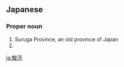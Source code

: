 ==Japanese==
{{wikipedia|lang=ja}}
{{ja-kanjitab|駿|河}}

===Proper noun===
{{ja-pos|するが|proper}}

# Suruga Province, an old province of Japan
# {{surname|lang=ja|sort=するが}}

[[ja:駿河]]